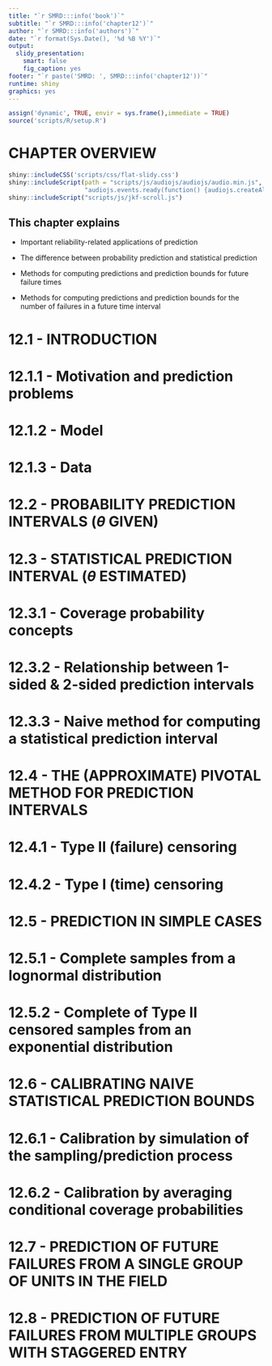 ```yaml
---
title: "`r SMRD:::info('book')`"
subtitle: "`r SMRD:::info('chapter12')`"
author: "`r SMRD:::info('authors')`"
date: "`r format(Sys.Date(), '%d %B %Y')`"
output:
  slidy_presentation:
    smart: false
    fig_caption: yes
footer: "`r paste('SMRD: ', SMRD:::info('chapter12'))`"
runtime: shiny
graphics: yes
---
```


```r
assign('dynamic', TRUE, envir = sys.frame(),immediate = TRUE)
source('scripts/R/setup.R')
```

# CHAPTER OVERVIEW

```r
shiny::includeCSS('scripts/css/flat-slidy.css')
shiny::includeScript(path = "scripts/js/audiojs/audiojs/audio.min.js",
                     "audiojs.events.ready(function() {audiojs.createAll();});")
shiny::includeScript("scripts/js/jkf-scroll.js")
```

## This chapter explains

- Important reliability-related applications of prediction

- The difference between probability prediction and statistical prediction

- Methods for computing predictions and prediction bounds for future failure times

- Methods for computing predictions and prediction bounds for the number of failures in a future time interval

# 12.1 - INTRODUCTION

#  12.1.1 - Motivation and prediction problems
 

#  12.1.2 - Model
 

#  12.1.3 - Data
 

# 12.2 - PROBABILITY PREDICTION INTERVALS ($\theta$ GIVEN)


# 12.3 - STATISTICAL PREDICTION INTERVAL ($\theta$ ESTIMATED)

#  12.3.1 - Coverage probability concepts
 

#  12.3.2 - Relationship between 1-sided & 2-sided prediction intervals
 

#  12.3.3 - Naive method for computing a statistical prediction interval
 

# 12.4 - THE (APPROXIMATE) PIVOTAL METHOD FOR PREDICTION INTERVALS

#  12.4.1 - Type II (failure) censoring
 

#  12.4.2 - Type I (time) censoring
 

# 12.5 - PREDICTION IN SIMPLE CASES

#  12.5.1 - Complete samples from a lognormal distribution
 

#  12.5.2 - Complete of Type II censored samples from an exponential distribution
 

# 12.6 - CALIBRATING NAIVE STATISTICAL PREDICTION BOUNDS

#  12.6.1 - Calibration by simulation of the sampling/prediction process
 

#  12.6.2 - Calibration by averaging conditional coverage probabilities
 

# 12.7 - PREDICTION OF FUTURE FAILURES FROM A SINGLE GROUP OF UNITS IN THE FIELD


# 12.8 - PREDICTION OF FUTURE FAILURES FROM MULTIPLE GROUPS WITH STAGGERED ENTRY

```r

```